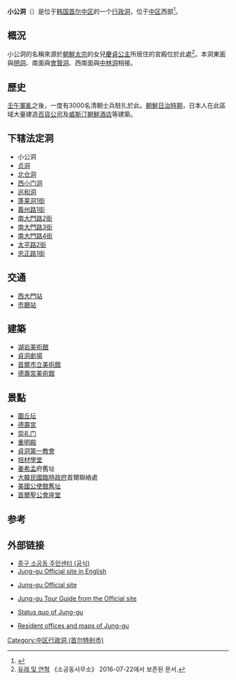 {{Infobox Korean settlement
| title= 小公洞
| settype=[[洞_(行政區劃)|行政洞]]
| img= P00250518 081610125 소공동주민센터.JPG
| imgwidth=
| imgcaption= 小公洞社區中心
| hangul= 소공동
| hanja= 小公洞
| rr= Sogong-dong
| mr= Sokong-tong
| area_km2= 0.95
| pop= 1236
| popnote=
| popyear= 2012.9.30
| popden_km2=
| popdennote=
| region=[[首爾特別市|首爾特別市]]
| divs= 12个法定洞<ref>[http://dong.junggu.seoul.kr/index.php?f_depcode=1001 中区小公洞住民センター公式サイト] {{Wayback|url=http://dong.junggu.seoul.kr/index.php?f_depcode=1001 |date=20150923010055 }} 「[http://dong.junggu.seoul.kr/dong01/d01040000.php {{lang|ko|유래 및 연혁}}（由来と沿革）] {{Wayback|url=http://dong.junggu.seoul.kr/dong01/d01040000.php |date=20110814214036 }}」 [[朝鮮語|朝鮮語]]、2013年12月21日閲覽.</ref>
| map= Sogongdong junggu.png
| mapcaption=小公洞在中區的位置
}}

'''小公洞'''（{{kor|諺=소공동|漢=小公洞|羅=Sogong dong|f=y}}）是位于[[大韩民国|韩国]][[首尔|首尔]][[中区_(首尔特別市)|中区]]的一个[[行政洞|行政洞]]，位于[[中区_(首尔特別市)|中区]]西部<ref name="encyber">{{cite web |url=http://www.encyber.com/search_w/ctdetail.php?masterno=732263&contentno=732263 |title=소공동 (Sogong-dong 小公洞) |publisher=Doosan Encyclopedia |accessdate=2008-04-22 |language=ko |archive-date=2013-01-22 |archive-url=https://archive.is/20130122041802/http://www.encyber.com/search_w/ctdetail.php?masterno=732263&contentno=732263 |dead-url=yes }}</ref>。

==概況==
小公洞的名稱來源於[[朝鮮太宗|朝鮮太宗]]的女兒[[慶貞公主|慶貞公主]]所居住的宮殿位於此處<ref>[http://www.junggu.seoul.kr/content.do?cmsid=1408 유래 및 연혁] {{Webarchive|url=https://archive.is/20160722120246/http://www.junggu.seoul.kr/content.do?cmsid=1408 |date=2016-07-22 }}《소공동사무소》 2016-07-22에서 보존된 문서.</ref>。本洞東面與[[明洞_(行政洞)|明洞]]、南面與[[會賢洞|會賢洞]]、西南面與[[中林洞|中林洞]]相接。

==歷史==
[[壬午軍亂|壬午軍亂]]之後，一度有3000名清朝士兵駐扎於此。[[朝鮮日治時期|朝鮮日治時期]]，日本人在此區域大量建造[[百貨公司|百貨公司]]及[[威斯汀朝鮮酒店|威斯汀朝鮮酒店]]等建築。

==下辖法定洞==
*小公洞
*[[贞洞|贞洞]]
*[[北仓洞|北仓洞]]
*[[西小门洞|西小门洞]]
*[[巡和洞|巡和洞]]
*[[蓬莱洞_(首尔)|蓬莱洞1街]]
*[[義州路|義州路1街]]
*[[南大門路|南大門路2街]]
*[[南大門路|南大門路3街]]
*[[南大門路|南大門路4街]]
*[[太平路_(首爾)|太平路2街]]
*[[忠正路|忠正路1街]]

==交通==
*[[西大門站|西大門站]]
*[[市廳站_(首爾)|市廳站]]

==建築==
*[[湖岩美術館|湖岩美術館]]
*[[貞洞劇場|貞洞劇場]]
*[[首爾市立美術館|首爾市立美術館]]
*[[德壽宮美術館|德壽宮美術館]]

==景點==
*[[圜丘坛_(首尔)|圜丘坛]]
*[[德壽宮|德壽宮]]
*[[崇礼门|崇礼门]]
*[[重明殿|重明殿]]
*[[貞洞第一教會|貞洞第一教會]]
*[[培材學堂|培材學堂]]
*[[姜希孟|姜希孟]]府舊址
*[[大韓民國臨時政府|大韓民國臨時政府]]首爾聯絡處
*[[美國公使館舊址|美國公使館舊址]]
*[[首爾聖公會座堂|首爾聖公會座堂]]

==参考==
{{Reflist}}

==外部链接==
*[https://web.archive.org/web/20150923010055/http://dong.junggu.seoul.kr/index.php?f_depcode=1001 중구 소공동 주민센터 (공식)]
*[https://web.archive.org/web/20060118044612/http://tour.junggu.seoul.kr/english/ Jung-gu Official site in English]
*{{ko icon}} [http://new.junggu.seoul.kr/a/index.php Jung-gu Official site]{{dead link|date=2017年12月 |bot=InternetArchiveBot |fix-attempted=yes }}
*{{ko icon}} [https://web.archive.org/web/20110831085000/http://tour.junggu.seoul.kr/ Jung-gu Tour Guide from the Official site]
*{{ko icon}} [https://archive.is/20121205094400/http://new.junggu.seoul.kr/a/a05/a05020501.php Status quo of Jung-gu]
*{{ko icon}} [https://archive.is/20121205020502/http://new.junggu.seoul.kr/a/a05/a05070400.php Resident offices and maps of Jung-gu]

{{首尔特别市中区}}

[[Category:中区行政洞_(首尔特别市)|Category:中区行政洞 (首尔特别市)]]